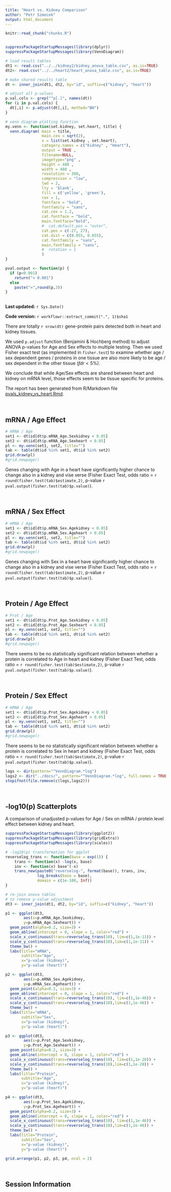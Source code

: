 ```yaml
---
title: "Heart vs. Kidney Comparison"
author: "Petr Simecek"
output: html_document
---
```


```r
knitr::read_chunk("chunks.R")
```

```r
```

```r
suppressPackageStartupMessages(library(dplyr))
suppressPackageStartupMessages(library(VennDiagram))

# load result tables
dt1 <- read.csv("../../kidney2/kidney_anova_table.csv", as.is=TRUE)
dt2<- read.csv("../../heart2/heart_anova_table.csv", as.is=TRUE) 

# make shared results table
dt <- inner_join(dt1, dt2, by="id", suffix=c("kidney", "heart"))

# adjust all p-values
p.val.cols <- grep("^p[.]", names(dt))
for (i in p.val.cols) {
  dt[,i] <- p.adjust(dt[,i], method="BH")
}

# venn diagram plotting function
my.venn <- function(set.kidney, set.heart, title) {
  venn.diagram( main = title,
                main.cex = sqrt(2),
                x = list(set.kidney , set.heart),
                category.names = c("Kidney" , "Heart"),
                output = TRUE ,
                filename=NULL,
                imagetype="png" ,
                height = 480 , 
                width = 480 , 
                resolution = 300,
                compression = "lzw",
                lwd = 2,
                lty = 'blank',
                fill = c('yellow', 'green'),
                cex = 1,
                fontface = "bold",
                fontfamily = "sans",
                cat.cex = 1.2,
                cat.fontface = "bold",
                main.fontface="bold",
                #  cat.default.pos = "outer",
                cat.pos = c(-27, 27),
                cat.dist = c(0.055, 0.055),
                cat.fontfamily = "sans",
                main.fontfamily = "sans",
                #  rotation = 1
                )
}

pval.output <- function(p) {
  if (p<0.001) 
    return("< 0.001") 
  else 
    paste("=",round(p,3))
}
  
```


**Last updated:** `r Sys.Date()`

**Code version:** `r workflowr::extract_commit(".", 1)$sha1`

There are totally `r nrow(dt)` gene-protein pairs detected both in heart and kidney tissues. 

We used `p.adjust` function (Benjamini & Hochberg method) to adjust ANOVA p-values for Age and Sex effects to multiple testing. Then we used Fisher exact test (as implemented in `fisher.test`) to examine whether age / sex dependent genes / proteins in one tissue are also more likely to be age / sex dependent in the other tissue ($fdr<5\%$).

We conclude that while Age/Sex effects are shared between heart and kidney on mRNA level, those effects seem to be tissue specific for proteins.

The report has been generated from R/Markdown file [pvals_kidney_vs_heart.Rmd](https://github.com/simecek/TheAgingProteome/blob/master/analysis/pvals_kidney_vs_heart.Rmd).

\ 

## mRNA / Age Effect

```r
# mRNA / Age
set1 <- dt$id[dt$p.mRNA_Age.Sexkidney < 0.05]
set2 <- dt$id[dt$p.mRNA_Age.Sexheart < 0.05]
pl <- my.venn(set1, set2, title="")
tab <- table(dt$id %in% set1, dt$id %in% set2)
grid.draw(pl)
#grid.newpage()
```

Genes changing with Age in a heart have significantly higher chance to change also in a kidney and vise verse (Fisher Exact Test, odds ratio = `r round(fisher.test(tab)$estimate,2)`, p-value `r pval.output(fisher.test(tab)$p.value)`).

\ 

## mRNA / Sex Effect

```r
# mRNA / Age
set1 <- dt$id[dt$p.mRNA_Sex.Agekidney < 0.05]
set2 <- dt$id[dt$p.mRNA_Sex.Ageheart < 0.05]
pl <- my.venn(set1, set2, title="")
tab <- table(dt$id %in% set1, dt$id %in% set2)
grid.draw(pl)
#grid.newpage()
```

Genes changing with Sex in a heart have significantly higher chance to change also in a kidney and vise verse (Fisher Exact Test, odds ratio = `r round(fisher.test(tab)$estimate,2)`, p-value `r pval.output(fisher.test(tab)$p.value)`).

\ 

## Protein / Age Effect

```r
# Prot / Age
set1 <- dt$id[dt$p.Prot_Age.Sexkidney < 0.05]
set2 <- dt$id[dt$p.Prot_Age.Sexheart < 0.05]
pl <- my.venn(set1, set2, title="")
tab <- table(dt$id %in% set1, dt$id %in% set2)
grid.draw(pl)
#grid.newpage()
```

There seems to be no statistically significant relation between whether a protein is correlated to Age in heart and kidney (Fisher Exact Test, odds ratio = `r round(fisher.test(tab)$estimate,2)`, p-value `r pval.output(fisher.test(tab)$p.value)`).

\ 

## Protein / Sex Effect

```r
# mRNA / Age
set1 <- dt$id[dt$p.Prot_Sex.Agekidney < 0.05]
set2 <- dt$id[dt$p.Prot_Sex.Ageheart < 0.05]
pl <- my.venn(set1, set2, title="")
tab <- table(dt$id %in% set1, dt$id %in% set2)
grid.draw(pl)
#grid.newpage()
```

There seems to be no statistically significant relation between whether a protein is correlated to Sex in heart and kidney (Fisher Exact Test, odds ratio = `r round(fisher.test(tab)$estimate,2)`, p-value `r pval.output(fisher.test(tab)$p.value)`).

```r
logs <- dir(pattern="^VennDiagram.*log")
logs2 <- dir("../docs/", pattern="^VennDiagram.*log", full.names = TRUE)
stopifnot(file.remove(c(logs,logs2)))
```

\ 

## -log10(p) Scatterplots

A comparison of unadjusted p-values for Age / Sex on mRNA / protein level effect between kidney and heart.

```r
suppressPackageStartupMessages(library(ggplot2))
suppressPackageStartupMessages(library(gridExtra))
suppressPackageStartupMessages(library(scales))

# -log10(p) transformation for ggplot
reverselog_trans <- function(base = exp(1)) {
    trans <- function(x) -log(x, base)
    inv <- function(x) base^(-x)
    trans_new(paste0("reverselog-", format(base)), trans, inv, 
              log_breaks(base = base), 
              domain = c(1e-100, Inf))
}

# re-join anova tables
# to remove p-value adjustment
dt3 <- inner_join(dt1, dt2, by="id", suffix=c("kidney", "heart"))

p1 <- ggplot(dt3,
        aes(x=p.mRNA_Age.Sexkidney,
        y=p.mRNA_Age.Sexheart)) + 
  geom_point(alpha=0.2, size=3) +
  geom_abline(intercept = 0, slope = 1, color="red") +
  scale_x_continuous(trans=reverselog_trans(10), lim=c(1,1e-11)) +
  scale_y_continuous(trans=reverselog_trans(10),lim=c(1,1e-11)) +
  theme_bw() +
  labs(title="mRNA", 
       subtitle="Age",
       x="p-value (kidney)",
       y="p-value (heart)")

p2 <- ggplot(dt3,
        aes(x=p.mRNA_Sex.Agekidney,
        y=p.mRNA_Sex.Ageheart)) + 
  geom_point(alpha=0.2, size=3) +
  geom_abline(intercept = 0, slope = 1, color="red") +
  scale_x_continuous(trans=reverselog_trans(10), lim=c(1,1e-46)) +
  scale_y_continuous(trans=reverselog_trans(10),lim=c(1,1e-46)) +
  theme_bw() +
  labs(title="mRNA", 
       subtitle="Sex",
       x="p-value (kidney)",
       y="p-value (heart)")

p3 <- ggplot(dt3,
        aes(x=p.Prot_Age.Sexkidney,
        y=p.Prot_Age.Sexheart)) + 
  geom_point(alpha=0.2, size=3) +
  geom_abline(intercept = 0, slope = 1, color="red") +
  scale_x_continuous(trans=reverselog_trans(10), lim=c(1,1e-28)) +
  scale_y_continuous(trans=reverselog_trans(10),lim=c(1,1e-28)) +
  theme_bw() +
  labs(title="Protein", 
       subtitle="Age",
       x="p-value (kidney)",
       y="p-value (heart)")

p4 <- ggplot(dt3,
        aes(x=p.Prot_Sex.Agekidney,
        y=p.Prot_Sex.Ageheart)) + 
  geom_point(alpha=0.2, size=3) +
  geom_abline(intercept = 0, slope = 1, color="red") +
  scale_x_continuous(trans=reverselog_trans(10), lim=c(1,1e-46)) +
  scale_y_continuous(trans=reverselog_trans(10),lim=c(1,1e-46)) +
  theme_bw() +
  labs(title="Protein", 
       subtitle="Sex",
       x="p-value (kidney)",
       y="p-value (heart)")

grid.arrange(p1, p2, p3, p4, ncol = 2)
```

\ 

## Session Information

```r
```
